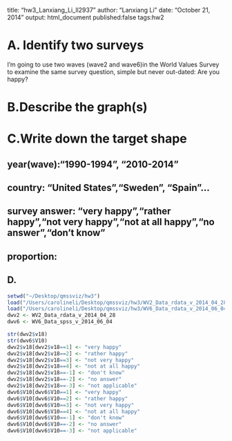 
title: "hw3_Lanxiang_Li_ll2937"
author: "Lanxiang Li"
date: "October 21, 2014"
output: html_document
published:false
tags:hw2

# A. Identify two surveys
I'm going to use two waves (wave2 and wave6)in the World Values Survey to examine the same survey question, simple but never out-dated:
Are you happy?

# B.Describe the graph(s)

# C.Write down the target shape
## year(wave):"1990-1994", "2010-2014"
## country: "United States","Sweden", "Spain"...
## survey answer: "very happy","rather happy","not very happy","not at all happy","no answer","don't know"
## proportion:

## D.

```r
setwd("~/Desktop/qmssviz/hw3")
load("/Users/carolineli/Desktop/qmssviz/hw3/WV2_Data_rdata_v_2014_04_28.rdata")
load("/Users/carolineli/Desktop/qmssviz/hw3/WV6_Data_rdata_v_2014_06_04.rdata")
dwv2 <- WV2_Data_rdata_v_2014_04_28
dwv6 <- WV6_Data_spss_v_2014_06_04
```

```r
str(dwv2$v18)
str(dwv6$V10)
dwv2$v18[dwv2$v18==1] <- "very happy"
dwv2$v18[dwv2$v18==2] <- "rather happy"
dwv2$v18[dwv2$v18==3] <- "not very happy"
dwv2$v18[dwv2$v18==4] <- "not at all happy"
dwv2$v18[dwv2$v18==-1] <- "don't know"
dwv2$v18[dwv2$v18==-2] <- "no answer"
dwv2$v18[dwv2$v18==-3] <- "not applicable"
dwv6$V10[dwv6$V10==1] <- "very happy"
dwv6$V10[dwv6$V10==2] <- "rather happy"
dwv6$V10[dwv6$V10==3] <- "not very happy"
dwv6$V10[dwv6$V10==4] <- "not at all happy"
dwv6$V10[dwv6$V10==-1] <- "don't know"
dwv6$V10[dwv6$V10==-2] <- "no answer"
dwv6$V10[dwv6$V10==-3] <- "not applicable"


```


